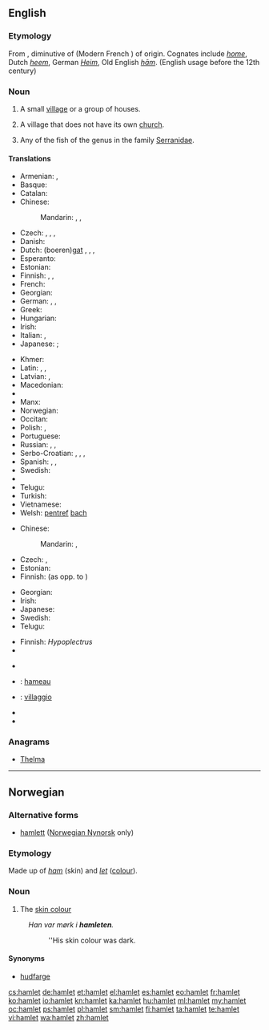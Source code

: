 {{also|Hamlet}}
==English==

{{wikipedia|Hamlet (place)}}

===Etymology===
From {{etyl|frm|en}} {{term|hamelet|lang=frm}}, diminutive of {{etyl|fro|en}} {{term|ham|lang=fro}} (Modern French {{term|hameau|lang=fr}}) of {{etyl|gem|en}} origin. Cognates include ''[[home]]'', Dutch ''[[heem]]'', German ''[[Heim]]'', Old English ''[[ham#Old English|hām]]''. (English usage before the 12th century)

===Noun===
{{en-noun}}

# A small [[village]] or a group of houses.
# {{British}} A village that does not have its own [[church]].
# Any of the fish of the genus {{taxlink|Hypoplectrus|genus}} in the family [[Serranidae]].

====Translations====
{{trans-top|small village}}
* Armenian: {{t-|hy|շեն|tr=šen}}, {{t-|hy|գյուղակ|tr=gyuġak}}
* Basque: {{t-|eu|herrixka}}
* Catalan: {{t-|ca|poblet|m}}
* Chinese:
*: Mandarin: {{t-|cmn|村莊|sc=Hani}}, {{t-|cmn|村庄|tr=cūnzhuāng|sc=Hani}}, {{t|cmn|小村|tr=xiǎocūn|sc=Hani}}
* Czech: {{t+|cs|osada|f}},  {{t-|cs|víska|f}}, {{t-|cs|dědinka|f}},  {{t-|cs|kolonie|f}}
* Danish: {{t-|da|landsby}}
* Dutch: (boeren)[[gat]] {{n}}, {{t+|nl|gehucht|n}}, {{t+|nl|negorij}}, {{t-|nl|uithoek}}
* Esperanto: {{t-|eo|vilaĝeto}}
* Estonian: {{t+|et|küla}}
* Finnish: {{t+|fi|pikkukylä}}, {{t+|fi|kyläpahanen}}, {{t-|fi|taloryhmä}}
* French: {{t+|fr|hameau|m}}
* Georgian: {{t-|ka|სოფელი|tr=sop'eli|sc=Geor}}
* German: {{t+|de|Weiler|m}}, {{t+|de|Dorf|n}}, {{qualifier|pejorative}} {{t+|de|Kaff|n}}
* Greek: {{t+|el|χωριουδάκι|n|tr=chorioudáki|sc=Grek}}
* Hungarian: {{t-|hu|falucska}}
* Irish: {{t-|ga|gráig|f}}
* Italian: {{t+|it|casale|m}}, {{t-|it|borgata|f}}
* Japanese: {{qualifier|a small village}} {{t-|ja|村落|tr=sonraku}}; {{qualifier|a group of houses}} {{t-|ja|集落|tr=shūraku}}
{{trans-mid}}
* Khmer: {{t-|km|កូនភូមិ|sc=Khmr}}
* Latin: {{t+|la|vicus|m|alt=vīcus}}, {{t-|la|viculus|m|alt=vīculus}},
* Latvian: {{t+|lv|sādža|f}}, {{t+|lv|ciems|m}}
* Macedonian: {{t-|mk|селце|n|tr=sélce}}
* {{trreq|ml}}
* Manx: {{t-|gv|balley beg|m}}
* Norwegian: {{t+|no|landsby}}
* Occitan: {{t+|oc|masatge}}
* Polish: {{t+|pl|wioska|f}},  {{t-|pl|sioło|n}}
* Portuguese: {{t+|pt|aldeia|f}}
* Russian: {{t+|ru|деревушка|f|tr=derevúška}},  {{t+|ru|хутор|m|tr=xútor}}, {{t+|ru|село|n|tr=seló|sc=Cyrl}}
* Serbo-Croatian: {{t-|sh|zaseok|m}}, {{t-|sh|naselje|n}}, {{t-|sh|seoce|n}}, {{t-|sh|zaselak|m}}
* Spanish: {{t-|es|aldehuela|f}}, {{t+|es|caserío|m}},  {{t+|es|aldea|f}}
* Swedish: {{t+|sv|by|c}}
* {{trreq|ta}}
* Telugu: {{t+|te|పల్లెటూరు|tr=palleTooru|sc=Telu}}
* Turkish: {{t+|tr|mezra}}
* Vietnamese: {{t|vi|xóm}}
* Welsh: [[pentref]] [[bach#Welsh|bach]] {{m}}
{{trans-bottom}}

{{trans-top|village without its own church}}
* Chinese:
*: Mandarin: {{t|cmn|部落無教會的小村莊|sc=Hani}}, {{t|cmn|部落无教会的小村庄|tr=bùluò wú jiāohuì de xiǎo cūnzhuāng|sc=Hani}}
* Czech: {{t-|cs|vesnička|f}},  {{t-|cs|dědina|f}}
* Estonian: {{t+|et|küla}}
* Finnish: {{t+|fi|kylä}} (as opp. to {{t+|fi|kirkonkylä}})
{{trans-mid}}
* Georgian: {{t-|ka|სოფელი|tr=sop'eli|sc=Geor}}
* Irish: {{t-|ga|gráig|f}}
* Japanese: {{qualifier|used to describe such European villages}} {{t+|ja|小村|tr=こむら, komura|sc=Jpan}}
* Swedish: {{t+|sv|by|c}}
* Telugu: {{t+|te|పల్లె|tr=palle|sc=Telu}}
{{trans-bottom}}

{{trans-top|fish}}
* Finnish: ''Hypoplectrus''
* {{trreq|ja}}
{{trans-mid}}
* {{trreq|sv}}
{{trans-bottom}}

{{checktrans-top}}
* {{ttbc|fr}}: [[hameau]] {{m}}
{{trans-mid}}
* {{ttbc|it}}: [[villaggio]] {{m}}
* {{trreq|ang}}
* {{trreq|es}}
{{trans-bottom}}

===Anagrams===
* [[Thelma#English|Thelma]]

----

==Norwegian==

===Alternative forms===
* [[hamlett]] ([[Nynorsk|Norwegian Nynorsk]] only)

===Etymology===
Made up of ''[[ham]]'' (skin) and ''[[let]]'' ([[colour]]).

===Noun===
{{head|no|noun|g=m}}

# The [[skin colour]]
: ''Han var m&oslash;rk i '''hamleten'''.''
:: ''His skin colour was dark.

====Synonyms====
* [[hudfarge]]

[[cs:hamlet]]
[[de:hamlet]]
[[et:hamlet]]
[[el:hamlet]]
[[es:hamlet]]
[[eo:hamlet]]
[[fr:hamlet]]
[[ko:hamlet]]
[[io:hamlet]]
[[kn:hamlet]]
[[ka:hamlet]]
[[hu:hamlet]]
[[ml:hamlet]]
[[my:hamlet]]
[[oc:hamlet]]
[[ps:hamlet]]
[[pl:hamlet]]
[[sm:hamlet]]
[[fi:hamlet]]
[[ta:hamlet]]
[[te:hamlet]]
[[vi:hamlet]]
[[wa:hamlet]]
[[zh:hamlet]]
